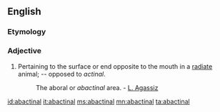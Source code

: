 ==English==

===Etymology===
{{prefix|ab|actinal}}

===Adjective===
{{en-adj}}

#{{zoology}} Pertaining to the surface or end opposite to the mouth in a [[radiate]] animal; -- opposed to ''actinal''.
#:The aboral or ''abactinal'' area. - [[w:Louis Agassiz|L. Agassiz]]

[[id:abactinal]]
[[it:abactinal]]
[[ms:abactinal]]
[[mn:abactinal]]
[[ta:abactinal]]